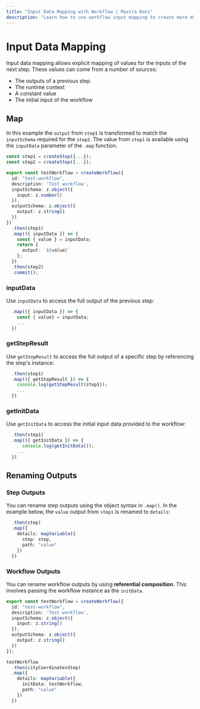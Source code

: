 ```yaml
---
title: "Input Data Mapping with Workflow | Mastra Docs"
description: "Learn how to use workflow input mapping to create more dynamic data flows in your Mastra workflows."
---
```


# Input Data Mapping

Input data mapping allows explicit mapping of values for the inputs of the next step. These values can come from a number of sources:

- The outputs of a previous step
- The runtime context
- A constant value
- The initial input of the workflow

## Map

In this example the `output` from `step1` is transformed to match the `inputSchema` required for the `step2`. The value from `step1` is available using the `inputData` parameter of the `.map` function.

```typescript {18} filename="src/mastra/workflows/test-workflow.ts" showLineNumbers copy
const step1 = createStep({...});
const step2 = createStep({...});

export const testWorkflow = createWorkflow({
  id: "test-workflow",
  description: 'Test workflow',
  inputSchema: z.object({
    input: z.number()
  }),
  outputSchema: z.object({
    output: z.string()
  })
})
  .then(step1)
  .map(({ inputData }) => {
    const { value } = inputData;
    return {
      output: `${value}`
    };
  })
  .then(step2)
  .commit();
```

### inputData

Use `inputData` to access the full output of the previous step:

```typescript {2} showLineNumbers
  .map(({ inputData }) => {
    const { value} = inputData;
    ...
  })
```

### getStepResult

Use `getStepResult` to access the full output of a specific step by referencing the step's instance:

```typescript {3} showLineNumbers
  .then(step1)
  .map(({ getStepResult }) => {
    console.log(getStepResult(step1));
    ...
  })
```

### getInitData

Use `getInitData` to access the initial input data provided to the workflow:

```typescript {3} showLineNumbers
  .then(step1)
  .map(({ getInitData }) => {
      console.log(getInitData());
    ...
  })
```

## Renaming Outputs

### Step Outputs

You can rename step outputs using the object syntax in `.map()`. In the example below, the `value` output from `step1` is renamed to `details`:

```typescript {3} showLineNumbers
  .then(step)
  .map({
    details: mapVariable({
      step: step,
      path: "value"
    })
  })
```

### Workflow Outputs

You can rename workflow outputs by using **referential composition**. This involves passing the workflow instance as the `initData`.

```typescript {12, 16} showLineNumbers
export const testWorkflow = createWorkflow({
  id: "test-workflow",
  description: 'Test workflow',
  inputSchema: z.object({
    input: z.string()
  }),
  outputSchema: z.object({
    output: z.string()
  })
});

testWorkflow
  .then(cityCoordinatesStep)
  .map({
    details: mapVariable({
      initData: testWorkflow,
      path: "value"
    })
  })
```
